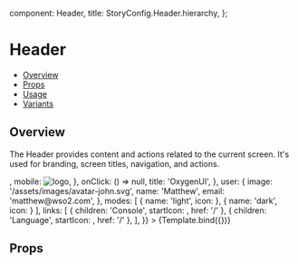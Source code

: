 
  component: Header,
  title: StoryConfig.Header.hierarchy,
};

<Meta title={meta.title} component={meta.component} />


# Header

- [Overview](#overview)
- [Props](#props)
- [Usage](#usage)
- [Variants](#variants)

## Overview

The Header provides content and actions related to the current screen. It's used for branding, screen titles, navigation, and actions.

<Canvas>
  <Story
    name="Overview"
    parameters={withDesign('Header', 'Overview', {})}
    args={{
      isLeftNavigationActive: true,
      brand: {
        logo: {
          desktop: <img src='/assets/images/oxygen-ui-logo-mini.svg' alt='logo' />,
          mobile: <img src='/assets/images/oxygen-ui-logo-mini.svg' alt='logo' />,
          },
        onClick: () => null,
        title: 'OxygenUI',
      },
      user: {
        image: '/assets/images/avatar-john.svg',
        name: 'Matthew',
        email: 'matthew@wso2.com',
      },
      modes: [
        {
          name: 'light',
          icon: <SunIcon />
        },
        {
          name: 'dark',
          icon: <CresentBrightIcon />
        }
      ],
      links: [
        {
          children: 'Console', 
          startIcon: <LogsIcon />, 
          href: '/'
        },
        {
          children: 'Language', 
          startIcon: <LanguagesIcon />, 
          href: '/'
        },
      ],
    }}
  >
    {Template.bind({})}
  </Story>
</Canvas>

## Props

<ArgsTable story="Overview" />
